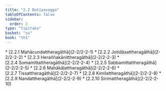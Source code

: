 ```yaml
---
title: "2.2 Dutiyavagga"
tableOfContents: false
sidebar:
  order: 2
type: "tipitaka"
basket: "su"
book: "th1"
---
```



<DynamicBreadcrumb />



<TableOfContents book="th1" section="2.2">
* [2.2.1 Mahācundattheragāthā](2-2/2-2-1)
* [2.2.2 Jotidāsattheragāthā](2-2/2-2-2)
* [2.2.3 Heraññakānittheragāthā](2-2/2-2-3)
* [2.2.4 Somamittattheragāthā](2-2/2-2-4)
* [2.2.5 Sabbamittattheragāthā](2-2/2-2-5)
* [2.2.6 Mahākāḷattheragāthā](2-2/2-2-6)
* [2.2.7 Tissattheragāthā](2-2/2-2-7)
* [2.2.8 Kimilattheragāthā](2-2/2-2-8)
* [2.2.9 Nandattheragāthā](2-2/2-2-9)
* [2.2.10 Sirimattheragāthā](2-2/2-2-10)
</TableOfContents>